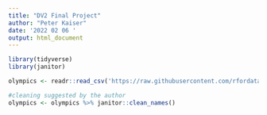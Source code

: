 ```yaml
---
title: "DV2 Final Project"
author: "Peter Kaiser"
date: '2022 02 06 '
output: html_document
---
```


```r
library(tidyverse)
library(janitor)

olympics <- readr::read_csv('https://raw.githubusercontent.com/rfordatascience/tidytuesday/master/data/2021/2021-07-27/olympics.csv')

#cleaning suggested by the author
olympics <- olympics %>% janitor::clean_names()
```


